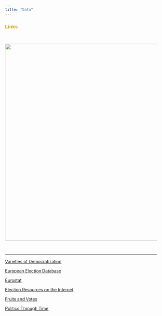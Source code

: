 ```yaml
---
title: "Data"
---
```


<font color="#d2a107"><h3>Links</h4></font>

<br>

<img align="center" src="images/laxta.jpg" width = "650">

<br>

---

[Varieties of Democratization](https://www.v-dem.net/en/)

[European Election Database](http://www.nsd.uib.no/european_election_database/about/)

[Eurostat](http://ec.europa.eu/eurostat/data/database)

[Election Resources on the Internet](http://electionresources.org)

[Fruits and Votes](https://fruitsandvotes.wordpress.com)

[Politics Through Time](https://historicalelections.fas.harvard.edu)
